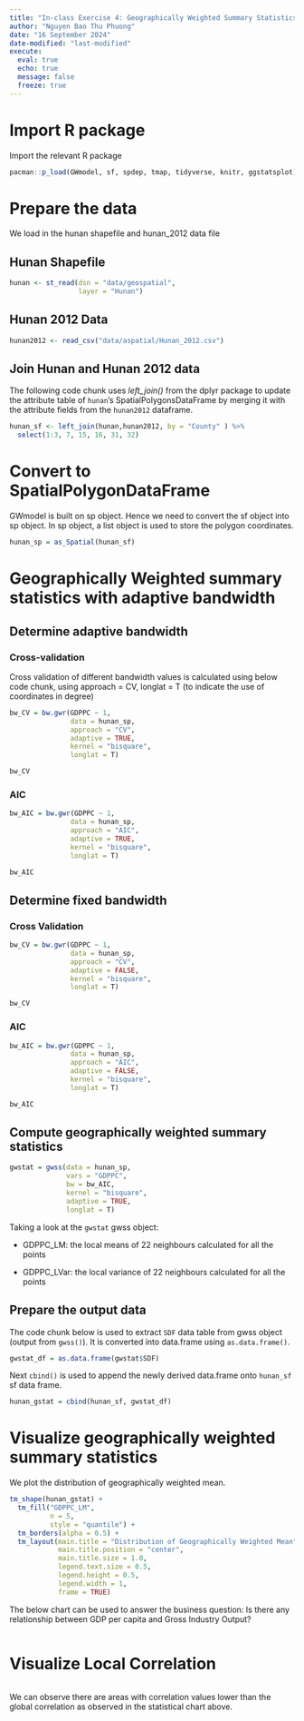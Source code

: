 ```yaml
---
title: "In-class Exercise 4: Geographically Weighted Summary Statistics - GWmodel"
author: "Nguyen Bao Thu Phuong"
date: "16 September 2024" 
date-modified: "last-modified"
execute:
  eval: true
  echo: true
  message: false
  freeze: true
---
```


# Import R package

Import the relevant R package

```r
pacman::p_load(GWmodel, sf, spdep, tmap, tidyverse, knitr, ggstatsplot)
```

# Prepare the data

We load in the hunan shapefile and hunan_2012 data file

## Hunan Shapefile

```r
hunan <- st_read(dsn = "data/geospatial", 
                 layer = "Hunan")
```

## Hunan 2012 Data

```r
hunan2012 <- read_csv("data/aspatial/Hunan_2012.csv")
```

## Join Hunan and Hunan 2012 data

The following code chunk uses *left_join()* from the dplyr package to update the attribute table of `hunan`’s SpatialPolygonsDataFrame by merging it with the attribute fields from the `hunan2012` dataframe.

```r
hunan_sf <- left_join(hunan,hunan2012, by = "County" ) %>%
  select(1:3, 7, 15, 16, 31, 32)
```

# Convert to SpatialPolygonDataFrame

GWmodel is built on sp object. Hence we need to convert the sf object into sp object. In sp object, a list object is used to store the polygon coordinates.

```r
hunan_sp = as_Spatial(hunan_sf)
```

# Geographically Weighted summary statistics with adaptive bandwidth

## Determine adaptive bandwidth

### Cross-validation

Cross validation of different bandwidth values is calculated using below code chunk, using approach = CV, longlat = T (to indicate the use of coordinates in degree)

```r
bw_CV = bw.gwr(GDPPC ~ 1, 
               data = hunan_sp,
               approach = "CV",
               adaptive = TRUE,
               kernel = "bisquare",
               longlat = T)
```

```r
bw_CV
```

### AIC

```r
bw_AIC = bw.gwr(GDPPC ~ 1, 
               data = hunan_sp,
               approach = "AIC",
               adaptive = TRUE,
               kernel = "bisquare",
               longlat = T)
```

```r
bw_AIC
```

## Determine fixed bandwidth

### Cross Validation

```r
bw_CV = bw.gwr(GDPPC ~ 1, 
               data = hunan_sp,
               approach = "CV",
               adaptive = FALSE,
               kernel = "bisquare",
               longlat = T)
```

```r
bw_CV
```

### AIC

```r
bw_AIC = bw.gwr(GDPPC ~ 1, 
               data = hunan_sp,
               approach = "AIC",
               adaptive = FALSE,
               kernel = "bisquare",
               longlat = T)
```

```r
bw_AIC
```

## Compute geographically weighted summary statistics

```r
gwstat = gwss(data = hunan_sp,
              vars = "GDPPC",
              bw = bw_AIC,
              kernel = "bisquare",
              adaptive = TRUE,
              longlat = T)
```

Taking a look at the `gwstat` gwss object:

-   GDPPC_LM: the local means of 22 neighbours calculated for all the points

-   GDPPC_LVar: the local variance of 22 neighbours calculated for all the points

## Prepare the output data

The code chunk below is used to extract `SDF` data table from gwss object (output from `gwss()`). It is converted into data.frame using `as.data.frame()`.

```r
gwstat_df = as.data.frame(gwstat$SDF)
```

Next `cbind()` is used to append the newly derived data.frame onto `hunan_sf` sf data frame.

```r
hunan_gstat = cbind(hunan_sf, gwstat_df)
```

# Visualize geographically weighted summary statistics

We plot the distribution of geographically weighted mean.

```r
tm_shape(hunan_gstat) +
  tm_fill("GDPPC_LM",
          n = 5,
          style = "quantile") +
  tm_borders(alpha = 0.5) +
  tm_layout(main.title = "Distribution of Geographically Weighted Mean",
            main.title.position = "center",
            main.title.size = 1.0,
            legend.text.size = 0.5,
            legend.height = 0.5,
            legend.width = 1,
            frame = TRUE)
```

The below chart can be used to answer the business question: Is there any relationship between GDP per capita and Gross Industry Output?

```r

```

# Visualize Local Correlation

```r

```

We can observe there are areas with correlation values lower than the global correlation as observed in the statistical chart above.
